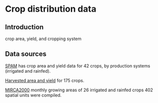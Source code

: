 # Crop distribution data

## Introduction 

crop area, yield, and cropping system

## Data sources

[SPAM](https://www.mapspam.info/) has crop area and yield data for 42 crops, by production systems (irrigated and rainfed).

[Harvested area and yield](http://www.earthstat.org/harvested-area-yield-175-crops/) for 175 crops.

[MIRCA2000](https://www.uni-frankfurt.de/45218023/MIRCA?legacy_request=1) monthly growing areas of 26 irrigated and rainfed crops 402 spatial units were compiled.


